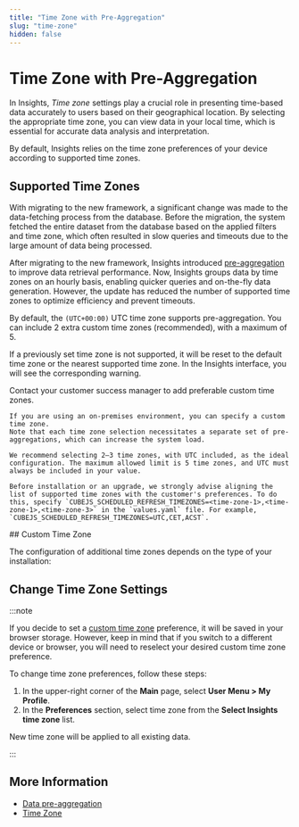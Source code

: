 ```yaml
---
title: "Time Zone with Pre-Aggregation"
slug: "time-zone"
hidden: false
---
```






# Time Zone with Pre-Aggregation

<newFramework />

In Insights, _Time zone_ settings play a crucial role in presenting time-based data accurately to users based on their geographical location.
By selecting the appropriate time zone, you can view data in your local time, which is essential for accurate data analysis and interpretation.

By default, Insights relies on the time zone preferences of your device according to supported time zones.

## Supported Time Zones

With migrating to the new framework, a significant change was made to the data-fetching process from the database.
Before the migration, the system fetched the entire dataset from the database based on the applied filters and time zone,
which often resulted in slow queries and timeouts due to the large amount of data being processed.

After migrating to the new framework, Insights introduced [pre-aggregation](pre-aggregation.mdx) to improve data retrieval performance.
Now, Insights groups data by time zones on an hourly basis, enabling quicker queries and on-the-fly data generation. However, the update has reduced the number of supported time zones to optimize efficiency and prevent timeouts.

By default, the `(UTC+00:00)` UTC time zone supports pre-aggregation.
You can include 2 extra custom time zones (recommended), with a maximum of 5.

If a previously set time zone is not supported, it will be reset to the default time zone or the nearest supported time zone.
In the Insights interface, you will see the corresponding warning.

<Tabs>
  <TabItem value="tab1" label="Dedicated SaaS" default>
     Contact your customer success manager to add preferable custom time zones.

  </TabItem>
  <TabItem value="tab2" label="On-Premises">

    If you are using an on-premises environment, you can specify a custom time zone.
    Note that each time zone selection necessitates a separate set of pre-aggregations, which can increase the system load.
    
    We recommend selecting 2–3 time zones, with UTC included, as the ideal configuration. The maximum allowed limit is 5 time zones, and UTC must always be included in your value.
    
    Before installation or an upgrade, we strongly advise aligning the list of supported time zones with the customer's preferences. To do this, specify `CUBEJS_SCHEDULED_REFRESH_TIMEZONES=<time-zone-1>,<time-zone-1>,<time-zone-3>` in the `values.yaml` file. For example, `CUBEJS_SCHEDULED_REFRESH_TIMEZONES=UTC,CET,ACST`.

  </TabItem>
</Tabs>
## Custom Time Zone

The configuration of additional time zones depends on the type of your installation:

## Change Time Zone Settings

:::note

  If you decide to set a [custom time zone](#custom-time-zone) preference, it will be saved in your browser storage.
  However, keep in mind that if you switch to a different device or browser, you will need to reselect your desired custom time zone preference.

  To change time zone preferences, follow these steps:

  1. In the upper-right corner of the **Main** page, select **User Menu > My Profile**.
  2. In the **Preferences** section, select time zone from the **Select Insights time zone** list.

  New time zone will be applied to all existing data.

  <timeZoneOdataAndInsights />

:::


## More Information

- [Data pre-aggregation](pre-aggregation.mdx)
- [Time Zone](time-zone.mdx)